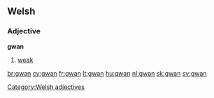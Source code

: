 ==Welsh==

===Adjective===
'''gwan'''

# [[weak]]

[[Category:Welsh adjectives]]

[[br:gwan]]
[[cy:gwan]]
[[fr:gwan]]
[[lt:gwan]]
[[hu:gwan]]
[[nl:gwan]]
[[sk:gwan]]
[[sv:gwan]]